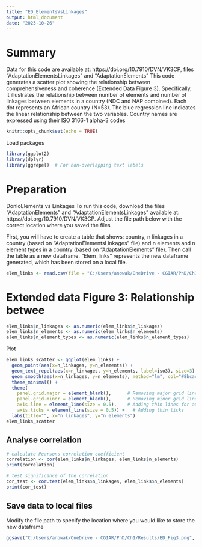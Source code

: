 ```yaml
---
title: "ED_ElementsVsLinkages"
output: html_document
date: "2023-10-26"
---
```


# Summary
Data for this code are available at: https://doi.org/10.7910/DVN/VK3CP, files "AdaptationElementsLinkages" and "AdaptationElements"
This code generates a scatter plot showing the relationship between comprehensiveness and coherence (Extended Data Figure 3). 
Specifically, it illustrates the relationship between number of elements and number of linkages between elements in a country (NDC and NAP combined). Each dot represents an African country (N=53). The blue regression line indicates the linear relationship between the two variables. Country names are expressed using their ISO 3166-1 alpha-3 codes

```r
knitr::opts_chunk$set(echo = TRUE)
```

Load packages
```r
library(ggplot2)
library(dplyr)
library(ggrepel)  # For non-overlapping text labels
```

# Preparation
DonloElements vs Linkages
To run this code, download the files "AdaptationElements" and "AdaptationElementsLinkages" available at: https://doi.org/10.7910/DVN/VK3CP.
Adjust the file path below with the correct location where you saved the files

First, you will have to create a table that shows: country, n linkages in a country (based on "AdaptationElementsLinkages" file) and n elements and n element types in a country (based on "AdaptationElements" file). Then call the table as a new dataframe.
"Elem_links" represents the new dataframe generated, which has been stored on a local file.  
```r
elem_links <- read.csv(file = "C:/Users/anowak/OneDrive - CGIAR/PhD/Ch1/Data/Data-Processed/ElementsVsLinkages.csv", fileEncoding = "Windows-1252")
```

# Extended data Figure 3: Relationship betwee
```r
elem_links$n_linkages <- as.numeric(elem_links$n_linkages) 
elem_links$n_elements <- as.numeric(elem_links$n_elements) 
elem_links$n_element_types <- as.numeric(elem_links$n_element_types)
```
Plot
```r
elem_links_scatter <- ggplot(elem_links) +
  geom_point(aes(x=n_linkages, y=n_elements)) + 
  geom_text_repel(aes(x=n_linkages, y=n_elements, label=iso3), size=3) +
  geom_smooth(aes(x=n_linkages, y=n_elements), method="lm", col="#8bcac4") + 
  theme_minimal() +
  theme(
    panel.grid.major = element_blank(),      # Removing major grid lines
    panel.grid.minor = element_blank(),      # Removing minor grid lines
    axis.line = element_line(size = 0.5),    # Adding thin lines for axes
    axis.ticks = element_line(size = 0.5)) +   # Adding thin ticks
  labs(title="", x="n linkages", y="n elements")
elem_links_scatter
```
## Analyse correlation
```r
# calculate Pearsons correlation coefficient
correlation <- cor(elem_links$n_linkages, elem_links$n_elements)
print(correlation)

# test significance of the correlation
cor_test <- cor.test(elem_links$n_linkages, elem_links$n_elements)
print(cor_test)
```

## Save data to local files
Modify the file path to specify the location where you would like to store the new dataframe
```r
ggsave("C:/Users/anowak/OneDrive - CGIAR/PhD/Ch1/Results/ED_Fig3.png", elem_links_scatter, width=9, height=5)
```

